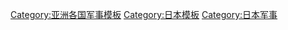 {{Template category}}

[[Category:亚洲各国军事模板|Category:亚洲各国军事模板]]
[[Category:日本模板|Category:日本模板]]
[[Category:日本军事|Category:日本军事]]